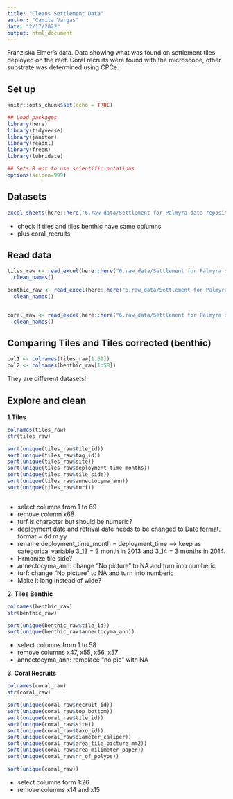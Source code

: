 ```yaml
---
title: "Cleans Settlement Data"
author: "Camila Vargas"
date: "2/17/2022"
output: html_document
---
```


Franziska Elmer's data.
Data showing what was found on settlement tiles deployed on the reef. Coral recruits were found with the microscope, other substrate was determined using CPCe.

## Set up

```r
knitr::opts_chunk$set(echo = TRUE)

## Load packages
library(here)
library(tidyverse)
library(janitor)
library(readxl)
library(freeR)
library(lubridate)

## Sets R not to use scientific notations
options(scipen=999) 

```

## Datasets
```r

excel_sheets(here::here("6.raw_data/Settlement for Palmyra data repository.xlsx"))

```

- check if tiles and tiles benthic have same columns
- plus coral_recruits

## Read data

```r
tiles_raw <- read_excel(here::here("6.raw_data/Settlement for Palmyra data repository.xlsx"), sheet = "tiles") %>% 
  clean_names()

benthic_raw <- read_excel(here::here("6.raw_data/Settlement for Palmyra data repository.xlsx"), sheet = "tiles benthic corrected") %>% 
  clean_names()


coral_raw <- read_excel(here::here("6.raw_data/Settlement for Palmyra data repository.xlsx"), sheet = "coral_recruits") %>% 
  clean_names()

```


## Comparing Tiles and Tiles corrected (benthic)

```r
col1 <- colnames(tiles_raw[1:69])
col2 <- colnames(benthic_raw[1:58])
```

They are different datasets!

## Explore and clean

**1.Tiles**

```r
colnames(tiles_raw)
str(tiles_raw)

sort(unique(tiles_raw$tile_id))
sort(unique(tiles_raw$tag_id))
sort(unique(tiles_raw$site))
sort(unique(tiles_raw$deployment_time_months))
sort(unique(tiles_raw$tile_side))
sort(unique(tiles_raw$annectocyma_ann))
sort(unique(tiles_raw$turf))



```
- select columns from 1 to 69
- remove column x68
- turf is character but should be numeric?
- deployment date and retrival date needs to be changed to Date format. format = dd.m.yy
- rename deployment_time_month = deployment_time --> keep as categorical variable 3_13 = 3 month in 2013 and 3_14 = 3 months in 2014.
- Hrmonize tile side?
- annectocyma_ann: change "No picture" to NA and turn into numberic
- turf: change "No picture" to NA and turn into numberic
- Make it long instead of wide?

**2. Tiles Benthic**

```r

colnames(benthic_raw)
str(benthic_raw)

sort(unique(benthic_raw$tile_id))
sort(unique(benthic_raw$annectocyma_ann))


```

- select columns from 1 to 58
- remove columns x47, x55, x56, x57
- annectocyma_ann: remplace "no pic" with NA


**3. Coral Recruits**
```r
colnames(coral_raw)
str(coral_raw)

sort(unique(coral_raw$recruit_id))
sort(unique(coral_raw$top_bottom))
sort(unique(coral_raw$tile_id))
sort(unique(coral_raw$site))
sort(unique(coral_raw$taxo_id))
sort(unique(coral_raw$diameter_caliper))
sort(unique(coral_raw$area_tile_picture_mm2))
sort(unique(coral_raw$area_milimeter_paper))
sort(unique(coral_raw$nr_of_polyps))

sort(unique(coral_raw))


```

- select columns form 1:26
- remove columns x14 and x15



